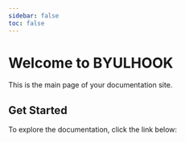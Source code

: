 ```yaml
---
sidebar: false
toc: false
---
```


# Welcome to BYULHOOK
This is the main page of your documentation site.

## Get Started

To explore the documentation, click the link below: